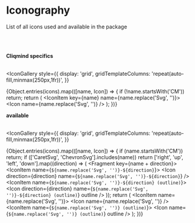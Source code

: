 <!-- Iconography.stories.mdx -->



<Meta title="Iconography" />

# Iconography

List of all icons used and available in the package

<br />
<br />

<strong>Cliqmind specifics</strong>
<br />
<br />

<IconGallery
  style={{
    display: 'grid',
    gridTemplateColumns: 'repeat(auto-fill,minmax(250px,1fr))',
  }}
>
  {Object.entries(icons).map(([name, Icon]) => {
    if (!name.startsWith('CM')) return;
    return (
      <IconItem key={name} name={name.replace('Svg', '')}>
        <Icon name={name.replace('Svg', '')} />
      </IconItem>
    );
  })}
</IconGallery>

<strong>available</strong>
<br />
<br />

<IconGallery
  style={{
    display: 'grid',
    gridTemplateColumns: 'repeat(auto-fill,minmax(250px,1fr))',
  }}
>
  {Object.entries(icons).map(([name, Icon]) => {
    if (name.startsWith('CM')) return;
    if (['CaretSvg', 'ChevronSvg'].includes(name))
      return ['right', 'up', 'left', 'down'].map((direction) => (
        <Fragment key={name + direction}>
          <IconItem name={`${name.replace('Svg', '')}-${direction}`}>
            <Icon
              direction={direction}
              name={`${name.replace('Svg', '')}-${direction}`}
            />
          </IconItem>
          <IconItem name={`${name.replace('Svg', '')}-${direction} (outline)`}>
            <Icon
              direction={direction}
              name={`${name.replace('Svg', '')}-${direction} (outline)`}
              outline
            />
          </IconItem>
        </Fragment>
      ));
    return (
      <Fragment key={name}>
        <IconItem name={name.replace('Svg', '')}>
          <Icon name={name.replace('Svg', '')} />
        </IconItem>
        <IconItem name={`${name.replace('Svg', '')} (outline)`}>
          <Icon name={`${name.replace('Svg', '')} (outline)`} outline />
        </IconItem>
      </Fragment>
    );
  })}
</IconGallery>
